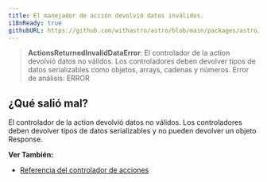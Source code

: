 ```yaml
---
title: El manejador de acción devolvió datos inválidos.
i18nReady: true
githubURL: https://github.com/withastro/astro/blob/main/packages/astro/src/core/errors/errors-data.ts
---
```


> **ActionsReturnedInvalidDataError**: El controlador de la action devolvió datos no válidos. Los controladores deben devolver tipos de datos serializables como objetos, arrays, cadenas y números. Error de análisis: ERROR

## ¿Qué salió mal?  
El controlador de la action devolvió datos no válidos. Los controladores deben devolver tipos de datos serializables y no pueden devolver un objeto Response.

**Ver También:**
-  [Referencia del controlador de acciones](/es/reference/modules/astro-actions/#propiedad-handler)